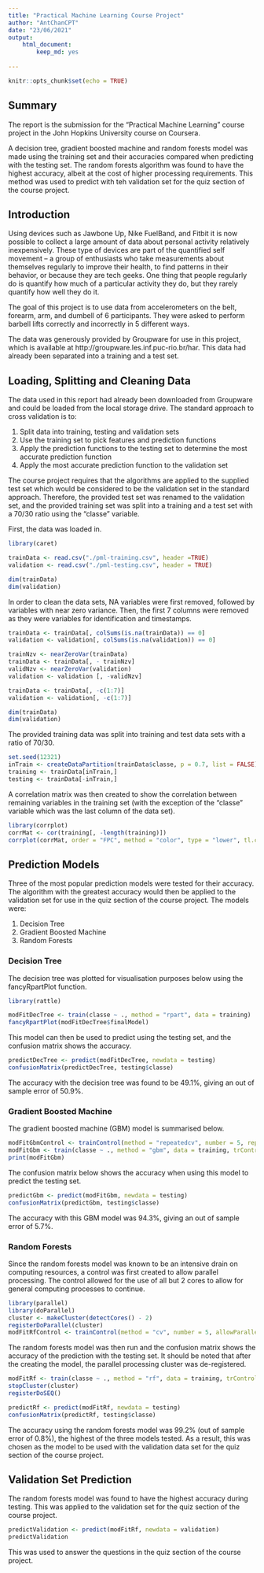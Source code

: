 ```yaml
---
title: "Practical Machine Learning Course Project"
author: "AntChanCPT"
date: "23/06/2021"
output: 
    html_document:
        keep_md: yes
    
---
```


```r
knitr::opts_chunk$set(echo = TRUE)
```

## Summary

The report is the submission for the "Practical Machine Learning" course project in the John Hopkins University course on Coursera. 

A decision tree, gradient boosted machine and random forests model was made using the training set and their accuracies compared when predicting with the testing set. The random forests algorithm was found to have the highest accuracy, albeit at the cost of higher processing requirements. This method was used to predict with teh validation set for the quiz section of the course project.


## Introduction

Using devices such as Jawbone Up, Nike FuelBand, and Fitbit it is now possible to collect a large amount of data about personal activity relatively inexpensively. These type of devices are part of the quantified self movement – a group of enthusiasts who take measurements about themselves regularly to improve their health, to find patterns in their behavior, or because they are tech geeks. One thing that people regularly do is quantify how much of a particular activity they do, but they rarely quantify how well they do it. 

The goal of this project is to use data from accelerometers on the belt, forearm, arm, and dumbell of 6 participants. They were asked to perform barbell lifts correctly and incorrectly in 5 different ways. 

The data was generously provided by Groupware for use in this project, which is available at http://groupware.les.inf.puc-rio.br/har. This data had already been separated into a training and a test set.

## Loading, Splitting and Cleaning Data

The data used in this report had already been downloaded from Groupware and could be loaded from the local storage drive. The standard approach to cross validation is to:

1. Split data into training, testing and validation sets
2. Use the training set to pick features and prediction functions
3. Apply the prediction functions to the testing set to determine the most accurate prediction function
4. Apply the most accurate prediction function to the validation set

The course project requires that the algorithms are applied to the supplied test set which would be considered to be the validation set in the standard approach. Therefore, the provided test set was renamed to the validation set, and the provided training set was split into a training and a test set with a 70/30 ratio using the "classe" variable.

First, the data was loaded in.

``` r
library(caret)

trainData <- read.csv("./pml-training.csv", header =TRUE)
validation <- read.csv("./pml-testing.csv", header = TRUE)

dim(trainData)
dim(validation)
```

In order to clean the data sets, NA variables were first removed, followed by variables with near zero variance. Then, the first 7 columns were removed as they were variables for identification and timestamps.

```r
trainData <- trainData[, colSums(is.na(trainData)) == 0]
validation <- validation[, colSums(is.na(validation)) == 0]

trainNzv <- nearZeroVar(trainData)
trainData <- trainData[, - trainNzv]
validNzv <- nearZeroVar(validation)
validation <- validation [, -validNzv]

trainData <- trainData[, -c(1:7)]
validation <- validation[, -c(1:7)]

dim(trainData)
dim(validation)
```

The provided training data was split into training and test data sets with a ratio of 70/30. 

```r
set.seed(12321)
inTrain <- createDataPartition(trainData$classe, p = 0.7, list = FALSE)
training <- trainData[inTrain,]
testing <- trainData[-inTrain,]
```

A correlation matrix was then created to show the correlation between remaining variables in the training set (with the exception of the "classe" variable which was the last column of the data set).

``` r
library(corrplot)
corrMat <- cor(training[, -length(training)])
corrplot(corrMat, order = "FPC", method = "color", type = "lower", tl.cex = 0.8, tl.col = rgb(0, 0, 0))
```

## Prediction Models

Three of the most popular prediction models were tested for their accuracy. The algorithm with the greatest accuracy would then be applied to the validation set for use in the quiz section of the course project. The models were:

1. Decision Tree
2. Gradient Boosted Machine
3. Random Forests

### Decision Tree

The decision tree was plotted for visualisation purposes below using the fancyRpartPlot function.

```r
library(rattle)

modFitDecTree <- train(classe ~ ., method = "rpart", data = training)
fancyRpartPlot(modFitDecTree$finalModel)
```

This model can then be used to predict using the testing set, and the confusion matrix shows the accuracy.

```r
predictDecTree <- predict(modFitDecTree, newdata = testing)
confusionMatrix(predictDecTree, testing$classe)
```

The accuracy with the decision tree was found to be 49.1%, giving an out of sample error of 50.9%.

### Gradient Boosted Machine

The gradient boosted machine (GBM) model is summarised below.

```r
modFitGbmControl <- trainControl(method = "repeatedcv", number = 5, repeats = 1)
modFitGbm <- train(classe ~ ., method = "gbm", data = training, trControl = modFitGbmControl, verbose = FALSE)
print(modFitGbm)
```

The confusion matrix below shows the accuracy when using this model to predict the testing set.

```r
predictGbm <- predict(modFitGbm, newdata = testing)
confusionMatrix(predictGbm, testing$classe)
```

The accuracy with this GBM model was 94.3%, giving an out of sample error of 5.7%.

### Random Forests

Since the random forests model was known to be an intensive drain on computing resources, a control was first created to allow parallel processing. The control allowed for the use of all but 2 cores to allow for general computing processes to continue.

```r
library(parallel)
library(doParallel)
cluster <- makeCluster(detectCores() - 2)
registerDoParallel(cluster)
modFitRfControl <- trainControl(method = "cv", number = 5, allowParallel = TRUE)
```

The random forests model was then run and the confusion matrix shows the accuracy of the prediction with the testing set. It should be noted that after the creating the model, the parallel processing cluster was de-registered.

```r
modFitRf <- train(classe ~ ., method = "rf", data = training, trControl = modFitRfControl)
stopCluster(cluster)
registerDoSEQ()

predictRf <- predict(modFitRf, newdata = testing)
confusionMatrix(predictRf, testing$classe)
```

The accuracy using the random forests model was 99.2% (out of sample error of 0.8%), the highest of the three models tested. As a result, this was chosen as the model to be used with the validation data set for the quiz section of the course project.

## Validation Set Prediction

The random forests model was found to have the highest accuracy during testing. This was applied to the validation set for the quiz section of the course project.

```r
predictValidation <- predict(modFitRf, newdata = validation)
predictValidation
```

This was used to answer the questions in the quiz section of the course project.




